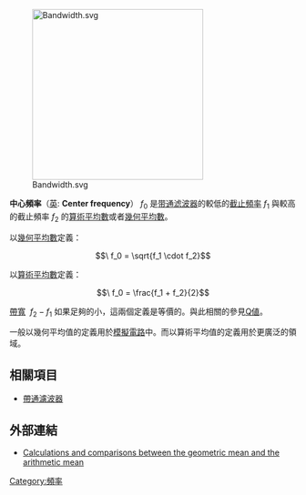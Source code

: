 {{unreferenced|time=2009-07-08T10:09:10+00:00}}
[[Image:Bandwidth.svg|300px]]

'''中心頻率'''（[[英語|英]]: '''Center frequency'''） <math>f_0</math> 是[[带通滤波器|带通滤波器]]的較低的[[截止頻率|截止頻率]] <math>f_1</math> 與較高的截止頻率 <math>f_2</math> 的[[算術平均數|算術平均數]]或者[[幾何平均數|幾何平均數]]。

以[[幾何平均數|幾何平均數]]定義：
:<math>\ f_0 = \sqrt{f_1 \cdot f_2}</math>

以[[算術平均數|算術平均數]]定義：
:<math>\ f_0 = \frac{f_1 + f_2}{2}</math>

[[頻寬|帶寬]] <math>\ f_2 - f_1</math> 如果足夠的小，這兩個定義是等價的。與此相關的參見[[Q値|Q値]]。

一般以幾何平均值的定義用於[[模擬電路|模擬電路]]中。而以算術平均值的定義用於更廣泛的領域。

== 相關項目 ==
*[[帶通濾波器|帶通濾波器]]

== 外部連結 ==
*[http://www.sengpielaudio.com/calculator-geommean.htm Calculations and comparisons between the geometric mean and the arithmetic mean]{{Wayback|url=http://www.sengpielaudio.com/calculator-geommean.htm |date=20101127141911 }}

[[Category:頻率|Category:頻率]]